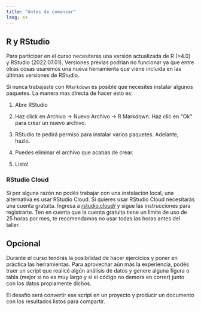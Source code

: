 ```yaml
---
title: "Antes de comenzar"
lang: es
---
```


## R y RStudio

Para participar en el curso necesitaras una versión actualizada de R (\>4.0) y RStudio (2022.07.01). Versiones previas podrian no funcionar ya que entre otras cosas usaremos una nueva herramienta que viene incluida en las últimas versiones de RStudio.

Si nunca trabajaste con `RMarkdown` es posible que necesites instalar algunos paquetes. La manera mas directa de hacer esto es:

1.  Abre RStudio

2.  Haz click en Archivo -\> Nuevo Archivo -\> R Markdown. Haz clic en \"Ok\" para crear un nuevo archivo.

3.  RStudio te pedirá permiso para instalar varios paquetes. Adelante, hazlo.

4.  Puedes eliminar el archivo que acabas de crear.

5.  Listo!

### RStudio Cloud

Si por alguna razón no podés trabajar con una instalación local, una alternativa es usar RStudio Cloud. Si quieres usar RStudio Cloud necesitarás una cuenta gratuita. Ingresa a [rstudio.cloud/](https://rstudio.cloud/) y sigue las instrucciones para registrarte. Ten en cuenta que la cuenta gratuita tiene un límite de uso de 25 horas por mes, te recomendamos no usar todas las horas antes del taller.

## Opcional 

Durante el curso tendrás la posibilidad de hacer ejercicios y poner en práctica las herramientas. Para aprovechar aún más la experiencia, podés traer un script que realicé algún análisis de datos y genere alguna figura o tabla (mejor si no es muy largo y si el código no demora en correr) junto con los datos propiamente dichos.

El desafío será convertir ese script en un proyecto y producir un documento con los resultados listos para compartir.
